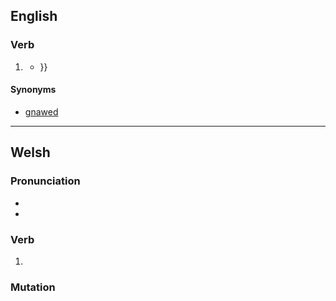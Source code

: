 ==English==

===Verb===
{{head|en|verb form}}

# {{lb|en|archaic}} {{past participle of|en|gnaw|nocat=1}}
#*{{RQ:Shakespeare Merry Wives|nodot=yes|act=II|scene=ii|page=47|url=https://books.google.co.nz/books?id=uNtBAQAAMAAJ&pg=PA39&redir_esc=y#v=onepage&q&f=false|passage=ſee the hell of hauing a false woman : my bed ſhall be abus'd, my Coffers ranſack'd, my reputation '''gnawne''' at, and I ſhall only receiue this villanous wrong, but ſtand vnder the adoption of abhominable termes {{...}}}}

====Synonyms====
* [[gnawed]]

----

==Welsh==

===Pronunciation===
* {{IPA|cy|/ɡnau̯n/}}
* {{rhymes|cy|au̯n}}

===Verb===
{{cy-verb form}}

# {{cln|cy|colloquial verb forms}} {{infl of|cy|gwneud||1p|fut|colloq|;|1s|cond|colloq}}

===Mutation===
{{cy-mut}}
